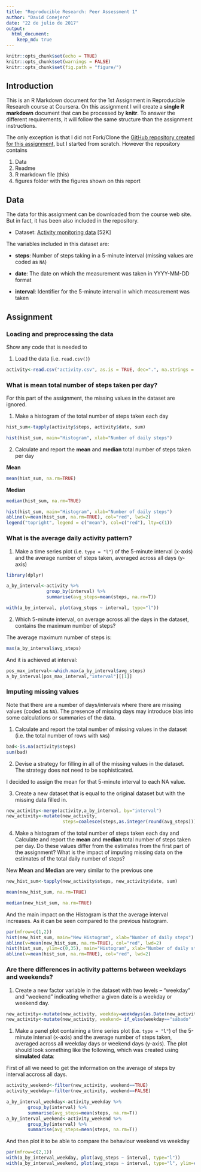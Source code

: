```yaml
---
title: "Reproducible Research: Peer Assessment 1"
author: "David Conejero"
date: "22 de julio de 2017"
output: 
  html_document:
    keep_md: true
---
```


```r
knitr::opts_chunk$set(echo = TRUE)
knitr::opts_chunk$set(warnings = FALSE)
knitr::opts_chunk$set(fig.path = "figure/")
```

## Introduction

This is an R Markdown document for the 1st Assignment in Reproducible Research course at Coursera.
On this assignment I will create a **single R markdown** document that can be processed by **knitr**. To answer the different requirements, it will follow the same structure than the assignment instructions.

The only exception is that I did not Fork/Clone the [GitHub repository created for this
assignment](http://github.com/rdpeng/RepData_PeerAssessment1), but I started from scratch.
However the repository contains

1) Data
2) Readme
3) R markdown file (this)
4) figures folder with the figures shown on this report


## Data

The data for this assignment can be downloaded from the course web
site. But in fact, it has been also included in the repository.

* Dataset: [Activity monitoring data](https://d396qusza40orc.cloudfront.net/repdata%2Fdata%2Factivity.zip) [52K]

The variables included in this dataset are:

* **steps**: Number of steps taking in a 5-minute interval (missing
    values are coded as `NA`)

* **date**: The date on which the measurement was taken in YYYY-MM-DD
    format

* **interval**: Identifier for the 5-minute interval in which
    measurement was taken


## Assignment

### Loading and preprocessing the data

Show any code that is needed to

1. Load the data (i.e. `read.csv()`)

```r
activity<-read.csv("activity.csv", as.is = TRUE, dec=".", na.strings = "NA")
```

### What is mean total number of steps taken per day?

For this part of the assignment, the missing values in the dataset are ignored.

1. Make a histogram of the total number of steps taken each day

```r
hist_sum<-tapply(activity$steps, activity$date, sum)

hist(hist_sum, main="Histogram", xlab="Number of daily steps")
```

2. Calculate and report the **mean** and **median** total number of steps taken per day

**Mean**
```r
mean(hist_sum, na.rm=TRUE)
```

**Median**
```r
median(hist_sum, na.rm=TRUE)
```

```r
hist(hist_sum, main="Histogram", xlab="Number of daily steps")
abline(v=mean(hist_sum, na.rm=TRUE), col="red", lwd=2)
legend("topright", legend = c("mean"), col=c("red"), lty=c(1))
```

### What is the average daily activity pattern?

1. Make a time series plot (i.e. `type = "l"`) of the 5-minute interval (x-axis)
and the average number of steps taken, averaged across all days (y-axis)

```r
library(dplyr)

a_by_interval<-activity %>% 
               group_by(interval) %>% 
               summarise(avg_steps=mean(steps, na.rm=T))

with(a_by_interval, plot(avg_steps ~ interval, type="l"))

```

2. Which 5-minute interval, on average across all the days in the dataset, 
contains the maximum number of steps?

The average maximum number of steps is:
```r

max(a_by_interval$avg_steps)
```

And it is achieved at interval:
```r
pos_max_interval<-which.max(a_by_interval$avg_steps)
a_by_interval[pos_max_interval,"interval"][[1]]
```

### Imputing missing values

Note that there are a number of days/intervals where there are missing
values (coded as `NA`). The presence of missing days may introduce
bias into some calculations or summaries of the data.

1. Calculate and report the total number of missing values in the dataset (i.e. the total number of rows with `NA`s)

```r
bad<-is.na(activity$steps)
sum(bad)
```

2. Devise a strategy for filling in all of the missing values in the dataset. The strategy does not need to be sophisticated. 

I decided to assign the mean for that 5-minute interval to each NA value.

3. Create a new dataset that is equal to the original dataset but with the missing data filled in.

```r
new_activity<-merge(activity,a_by_interval, by="interval")
new_activity<-mutate(new_activity,
                     steps=coalesce(steps,as.integer(round(avg_steps))))
```

4. Make a histogram of the total number of steps taken each day and Calculate and report the **mean** and **median** total number of steps taken per day. Do these values differ from the estimates from the first part of the assignment? What is the impact of imputing missing data on the estimates of the total daily number of steps?

New **Mean** and **Median** are very similar to the previous one
```r
new_hist_sum<-tapply(new_activity$steps, new_activity$date, sum)

mean(new_hist_sum, na.rm=TRUE)

median(new_hist_sum, na.rm=TRUE)
```

And the main impact on the Histogram is that the average interval increases. As
it can be seen compared to the previous histogram.

```r
par(mfrow=c(1,2))
hist(new_hist_sum, main="New Histogram", xlab="Number of daily steps")
abline(v=mean(new_hist_sum, na.rm=TRUE), col="red", lwd=2)
hist(hist_sum, ylim=c(0,35), main="Histogram", xlab="Number of daily steps")
abline(v=mean(hist_sum, na.rm=TRUE), col="red", lwd=2)
```

### Are there differences in activity patterns between weekdays and weekends?


1. Create a new factor variable in the dataset with two levels -- "weekday" and "weekend" indicating whether a given date is a weekday or weekend day.

```r
new_activity<-mutate(new_activity, weekday=weekdays(as.Date(new_activity$date)))
new_activity<-mutate(new_activity, weekend= if_else(weekday=="sábado" | weekday=="domingo", TRUE, FALSE))

```


1. Make a panel plot containing a time series plot (i.e. `type = "l"`) of the 5-minute interval (x-axis) and the average number of steps taken, averaged across all weekday days or weekend days (y-axis). The plot should look something like the following, which was created using **simulated data**:

First of all we need to get the information on the average of steps by interval accross all days.

```r
activity_weekend<-filter(new_activity, weekend==TRUE)
activity_weekday<-filter(new_activity, weekend==FALSE)

a_by_interval_weekday<-activity_weekday %>% 
        group_by(interval) %>% 
        summarise(avg_steps=mean(steps, na.rm=T))
a_by_interval_weekend<-activity_weekend %>% 
        group_by(interval) %>% 
        summarise(avg_steps=mean(steps, na.rm=T))
```

And then plot it to be able to compare the behaviour weekend vs weekday
```r
par(mfrow=c(2,1))
with(a_by_interval_weekday, plot(avg_steps ~ interval, type="l"))
with(a_by_interval_weekend, plot(avg_steps ~ interval, type="l", ylim=c(0,250)))
```